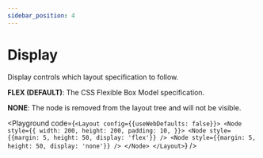 ```yaml
---
sidebar_position: 4
---
```



# Display

Display controls which layout specification to follow.

**FLEX (DEFAULT)**: The CSS Flexible Box Model specification.

**NONE**: The node is removed from the layout tree and will not be visible.

<Playground code={`<Layout config={{useWebDefaults: false}}>
  <Node
    style={{
      width: 200,
      height: 200,
      padding: 10,
    }}>
    <Node style={{margin: 5, height: 50, display: 'flex'}} />
    <Node style={{margin: 5, height: 50, display: 'none'}} />
  </Node>
</Layout>`} />
